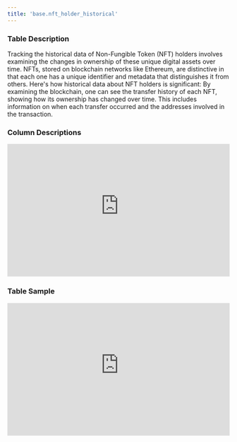 ```yaml
---
title: 'base.nft_holder_historical'
---
```


### Table Description
Tracking the historical data of Non-Fungible Token (NFT) holders involves examining the changes in ownership of these unique digital assets over time. NFTs, stored on blockchain networks like Ethereum, are distinctive in that each one has a unique identifier and metadata that distinguishes it from others. Here's how historical data about NFT holders is significant: By examining the blockchain, one can see the transfer history of each NFT, showing how its ownership has changed over time. This includes information on when each transfer occurred and the addresses involved in the transaction.
### Column Descriptions

<div>
    <iframe
        src="https://doc-embed-app.chainbasehq.com/columns/base.nft_holder_historical"
        width="100%"
        height="300px"
        frameBorder="0"
        scrolling="no"
    ></iframe>
</div>

### Table Sample

<div>
    <iframe
        src="https://doc-embed-app.chainbasehq.com/data/base.nft_holder_historical"
        width="100%"
        height="300px"
        frameBorder="0"
        scrolling="no"
    ></iframe>
</div>
